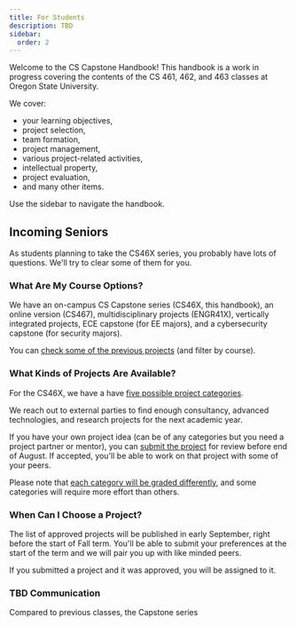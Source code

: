 ```yaml
---
title: For Students
description: TBD
sidebar:
  order: 2
---
```


Welcome to the CS Capstone Handbook! This handbook is a work in progress covering the contents of the CS 461, 462, and 463 classes at Oregon State University.

We cover:

- your learning objectives, 
- project selection, 
- team formation,
- project management,
- various project-related activities,
- intellectual property,
- project evaluation,
- and many other items.

Use the sidebar to navigate the handbook.

## Incoming Seniors

As students planning to take the CS46X series, you probably have lots of questions. We'll try to clear some of them for you.

### What Are My Course Options?

We have an on-campus CS Capstone series (CS46X, this handbook), an online version (CS467), multidisciplinary projects (ENGR41X), vertically integrated projects, ECE capstone (for EE majors), and a cybersecurity capstone (for security majors).

You can [check some of the previous projects](https://eecs.engineering.oregonstate.edu/capstone/submission/pages/browseProjects.php) (and filter by course).

### What Kinds of Projects Are Available?

For the CS46X, we have a have [five possible project categories](/project-selection/categories/).

We reach out to external parties to find enough consultancy, advanced technologies, and research projects for the next academic year.

If you have your own project idea (can be of any categories but you need a project partner or mentor), you can [submit the project](https://eecs.engineering.oregonstate.edu/capstone/submission/pages/) for review before end of August. If accepted, you'll be able to work on that project with some of your peers.

Please note that [each category will be graded differently](/project-evaluation/outcome/), and some categories will require more effort than others.

### When Can I Choose a Project?

The list of approved projects will be published in early September, right before the start of Fall term. You'll be able to submit your preferences at the start of the term and we will pair you up with like minded peers.

If you submitted a project and it was approved, you will be assigned to it.

### TBD Communication

Compared to previous classes, the Capstone series 